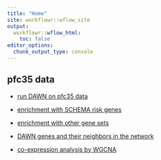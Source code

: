 ---
title: "Home"
site: workflowr::wflow_site
output:
  workflowr::wflow_html:
    toc: false
editor_options:
  chunk_output_type: console
---


## pfc35 data 


* [run DAWN on pfc35 data](SCZ_gene_list.html) 

* [enrichment with SCHEMA risk genes](part2.html) 

* [enrichment with other gene sets](part3.html)

* [DAWN genes and their neighbors in the network](part4.html)

* [co-expression analysis by  WGCNA](part5.html)
